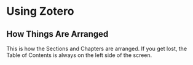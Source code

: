 # Using Zotero

## How Things Are Arranged {-}
This is how the Sections and Chapters are arranged. If you get lost, the Table of Contents is always on the left side of the screen.  

